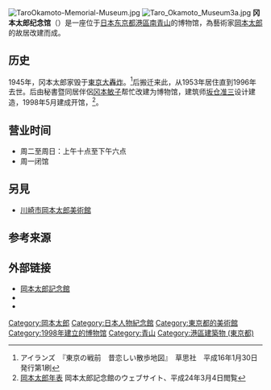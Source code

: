 [[File:TaroOkamoto-Memorial-Museum.jpg|thumb]]
[[File:Taro_Okamoto_Museum3a.jpg|thumb]]
'''冈本太郎纪念馆'''（{{lang-ja|岡本太郎記念館}}）是一座位于[[日本|日本]][[东京都|东京都]][[港區_(東京都)|港區]][[南青山|南青山]]的博物馆，為藝術家[[岡本太郎|岡本太郎]]的故居改建而成。

==历史==
1945年，冈本太郎家毁于[[東京大轟炸|東京大轟炸]]。<ref name="islands">アイランズ　『東京の戦前　昔恋しい散歩地図』　草思社　平成16年1月30日発行第1刷</ref>后搬迁来此，从1953年居住直到1996年去世。后由秘書暨同居伴侶[[冈本敏子|冈本敏子]]帮忙改建为博物馆，建筑师[[坂仓准三|坂仓准三]]设计建造，1998年5月建成开馆，<ref name="history">[http://www.taro-okamoto.or.jp/chorology.html 岡本太郎年表] {{Wayback|url=http://www.taro-okamoto.or.jp/chorology.html |date=20110908164117 }} 岡本太郎記念館のウェブサイト、平成24年3月4日閲覧</ref>。

== 营业时间 ==
*周二至周日：上午十点至下午六点
*周一闭馆

==另見==
*[[川崎市岡本太郎美術館|川崎市岡本太郎美術館]]

== 参考来源 ==
{{reflist}}

== 外部链接 ==
* [http://www.taro-okamoto.or.jp/ 岡本太郎記念館] {{Wayback|url=http://www.taro-okamoto.or.jp/ |date=20130927195532 }}
* {{Twitter|taro_kinenkan}}
* {{Facebook|playtaro|PLAY TARO /岡本太郎}}

[[Category:岡本太郎|Category:岡本太郎]]
[[Category:日本人物紀念館|Category:日本人物紀念館]]
[[Category:東京都的美術館|Category:東京都的美術館]]
[[Category:1998年建立的博物馆|Category:1998年建立的博物馆]]
[[Category:青山|Category:青山]]
[[Category:港區建築物_(東京都)|Category:港區建築物 (東京都)]]